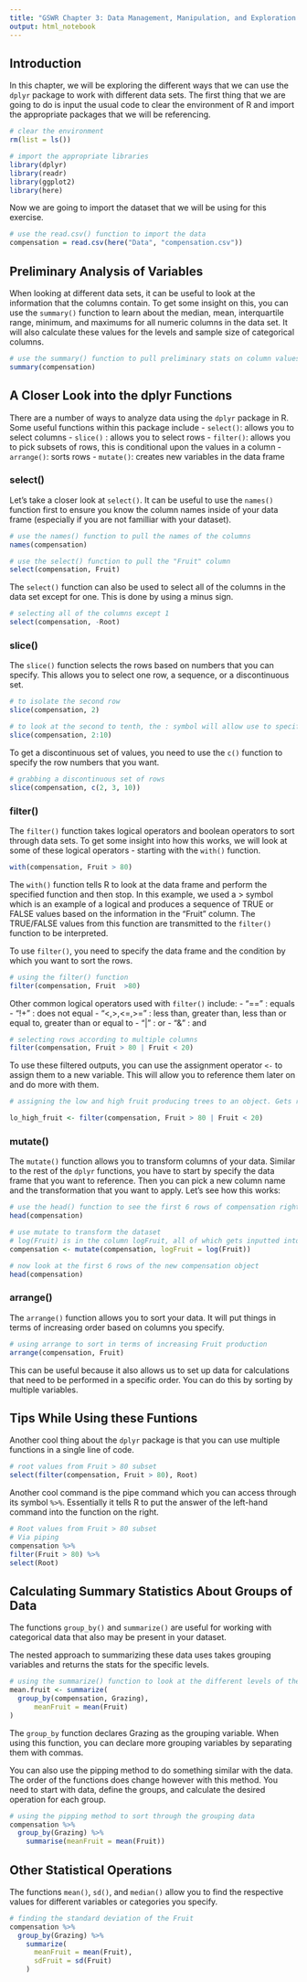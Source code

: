 ```yaml
---
title: "GSWR Chapter 3: Data Management, Manipulation, and Exploration with dplyr"
output: html_notebook
---
```


## Introduction
In this chapter, we will be exploring the different ways that we can use the `dplyr` package to work with different data sets. The first thing that we are going to do is input the usual code to clear the environment of R and import the appropriate packages that we will be referencing.

```r
# clear the environment
rm(list = ls())

# import the appropriate libraries
library(dplyr)
library(readr)
library(ggplot2)
library(here)
```

Now we are going to import the dataset that we will be using for this exercise.

```r
# use the read.csv() function to import the data
compensation = read.csv(here("Data", "compensation.csv"))
```

## Preliminary Analysis of Variables
When looking at different data sets, it can be useful to look at the information that the columns contain. To get some insight on this, you can use the `summary()` function to learn about the median, mean, interquartile range, minimum, and maximums for all numeric columns in the data set. It will also calculate these values for the levels and sample size of categorical columns. 

```r
# use the summary() function to pull preliminary stats on column values
summary(compensation)
```
## A Closer Look into the dplyr Functions
There are a number of ways to analyze data using the `dplyr` package in R.  Some useful functions within this package include 
  - `select()`: allows you to select columns
  - `slice()` : allows you to select rows
  - `filter()`: allows you to pick subsets of rows, this is conditional upon the values in a column
  - `arrange()`: sorts rows
  - `mutate()`: creates new variables in the data frame
  
### select()
Let's take a closer look at `select()`.  It can be useful to use the `names()` function first to ensure you know the column names inside of your data frame (especially if you are not familliar with your dataset).

```r
# use the names() function to pull the names of the columns
names(compensation)

# use the select() function to pull the "Fruit" column
select(compensation, Fruit)
```
The `select()` function can also be used to select all of the columns in the data set except for one.  This is done by using a minus sign.

```r
# selecting all of the columns except 1
select(compensation, -Root)
```

### slice()
The `slice()` function selects the rows based on numbers that you can specify. This allows you to select one row, a sequence, or a discontinuous set. 

```r
# to isolate the second row
slice(compensation, 2)
```
```r
# to look at the second to tenth, the : symbol will allow use to specify a sequence.
slice(compensation, 2:10)
```

To get a discontinuous set of values, you need to use the `c()` function to specify the row numbers that you want. 

```r
# grabbing a discontinuous set of rows
slice(compensation, c(2, 3, 10))
```

### filter()
The `filter()` function takes logical operators and boolean operators to sort through data sets. To get some insight into how this works, we will look at some of these logical operators - starting with the `with()` function.

```r
with(compensation, Fruit > 80)
```

The `with()` function tells R to look at the data frame and perform the specified function and then stop.  In this example, we used a > symbol which is an example of a logical and produces a sequence of TRUE or FALSE values based on the information in the "Fruit" column. The TRUE/FALSE values from this function are transmitted to the `filter()` function to be interpreted. 

To use `filter()`, you need to specify the data frame and the condition by which you want to sort the rows. 

```r
# using the filter() function
filter(compensation, Fruit  >80)
```

Other common logical operators used with `filter()` include:
  - "==" : equals
  - "!+" : does not equal
  - "<,>,<=,>=" : less than, greater than, less than or equal to, greater than or equal to
  - "|" : or
  - "&" : and
  
```r
# selecting rows according to multiple columns
filter(compensation, Fruit > 80 | Fruit < 20)
```
To use these filtered outputs, you can use the assignment operator `<-` to assign them to a new variable. This will allow you to reference them later on and do more with them.

```r
# assigning the low and high fruit producing trees to an object. Gets rows for each condition and assigns them to an object.

lo_high_fruit <- filter(compensation, Fruit > 80 | Fruit < 20)
```

### mutate()
The `mutate()` function allows you to transform columns of your data.  Similar to the rest of the `dplyr` functions, you have to start by specify the data frame that you want to reference.  Then you can pick a new column name and the transformation that you want to apply.  Let's see how this works:

```r
# use the head() function to see the first 6 rows of compensation right now
head(compensation)

# use mutate to transform the dataset
# log(Fruit) is in the column logFruit, all of which gets inputted into the object compensation
compensation <- mutate(compensation, logFruit = log(Fruit))

# now look at the first 6 rows of the new compensation object
head(compensation)
```
### arrange()
The `arrange()` function allows you to sort your data. It will put things in terms of increasing order based on columns you specify.

```r
# using arrange to sort in terms of increasing Fruit production
arrange(compensation, Fruit)
```
This can be useful because it also allows us to set up data for calculations that need to be performed in a specific order. You can do this by sorting by multiple variables.

## Tips While Using these Funtions
Another cool thing about the `dplyr` package is that you can use multiple functions in a single line of code. 

```r
# root values from Fruit > 80 subset
select(filter(compensation, Fruit > 80), Root)
```

Another cool command is the pipe command which you can access through its symbol `%>%`.  Essentially it tells R to put the answer of the left-hand command into the function on the right. 

```r
# Root values from Fruit > 80 subset
# Via piping
compensation %>%
filter(Fruit > 80) %>%
select(Root)
```

## Calculating Summary Statistics About Groups of Data
The functions `group_by()` and `summarize()` are useful for working with categorical data that also may be present in your dataset. 

The nested approach to summarizing these data uses takes grouping variables and returns the stats for the specific levels.

```r
# using the summarize() function to look at the different levels of the Grazing category
mean.fruit <- summarize(
  group_by(compensation, Grazing),
      meanFruit = mean(Fruit)
)
```

The `group_by` function declares Grazing as the grouping variable.  When using this function, you can declare more grouping variables by separating them with commas. 

You can also use the pipping method to do something similar with the data.  The order of the functions does change however with this method.  You need to start with data, define the groups, and calculate the desired operation for each group. 

```r
# using the pipping method to sort through the grouping data
compensation %>%
  group_by(Grazing) %>%
    summarise(meanFruit = mean(Fruit))
```
## Other Statistical Operations
The functions `mean()`, `sd()`, and `median()` allow you to find the respective values for different variables or categories you specify. 

```r
# finding the standard deviation of the Fruit
compensation %>%
  group_by(Grazing) %>%
    summarize(
      meanFruit = mean(Fruit),
      sdFruit = sd(Fruit)
    )
```





  
  








